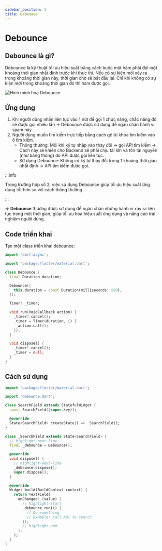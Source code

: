```yaml
---
sidebar_position: 1
title: Debounce
---
```


# Debounce

## Debounce là gì?

Debounce là kỹ thuật tối ưu hiệu suất bằng cách buộc một hàm phải đợi một khoảng thời gian nhất định trước khi thực thi. 
Nếu có sự kiện mới xảy ra trong khoảng thời gian này, thời gian chờ sẽ bắt đầu lại. 
Chỉ khi không có sự kiện mới trong khoảng thời gian đó thì hàm được gọi.

![Hình minh hoạ Debounce](/docs/flutter-dart/utils/operators/debounce.png)

## Ứng dụng
1. Khi người dùng nhấn liên tục vào 1 nút để gọi 1 chức năng, chắc năng đó sẽ được gọi nhiều lần 
  -> Debounce được sử dụng để ngăn chặn hành vi spam này.
2. Người dùng muốn tìm kiếm trực tiếp bằng cách gõ từ khóa tìm kiếm vào ô tìm kiếm.
    - Thông thường: Mỗi khi ký tự nhập vào thay đổi -> gọi API tìm kiếm -> Cách này sẽ khiến cho Backend sẽ phải chịu tải lớn và tốn tài nguyên (như băng thông) do API được gọi liên tục.
    - Sử dụng Debounce: Không có ký tự thay đổi trong 1 khoảng thời gian nhất định -> API tìm kiếm được gọi.  

:::info

Trong trường hợp số 2, việc sử dụng Debounce giúp tối ưu hiệu suất ứng dụng tốt hơn so với cách thông thường.

:::

=> **Debounce** thường được sử dụng để ngăn chặn những hành vi xảy ra liên tục trong một thời gian, giúp tối ưu hóa hiệu suất ứng dụng và nâng cao trải nghiệm người dùng.

## Code triển khai
Tạo một class triển khai debounce:

```dart title="lib/utils/operators/debounce.dart"
import 'dart:async';

import 'package:flutter/material.dart';

class Debounce {
  final Duration duration;

  Debounce({
    this.duration = const Duration(milliseconds: 500),
  });

  Timer? _timer;

  void run(VoidCallback action) {
    _timer?.cancel();
    _timer = Timer(duration, () {
      action.call();
    });
  }

  void dispose() {
    _timer?.cancel();
    _timer = null;
  }
}
```

## Cách sử dụng

```dart 
import 'package:flutter/material.dart';

import 'debounce.dart';

class SearchField extends StatefulWidget {
  const SearchField({super.key});

  @override
  State<SearchField> createState() => _SearchField();
}

class _SearchField extends State<SearchField> {
  // highlight-next-line
  final _debounce = Debounce();

  @override
  void dispose() {
    // highlight-next-line
    _debounce.dispose();
    super.dispose();
  }

  @override
  Widget build(BuildContext context) {
    return TextField(
      onChanged: (value) {
        // highlight-start
        _debounce.run(() {
          // Do something
          // Example: Call Api to search
        });
        // highlight-end
      },
    );
  }
}
```
